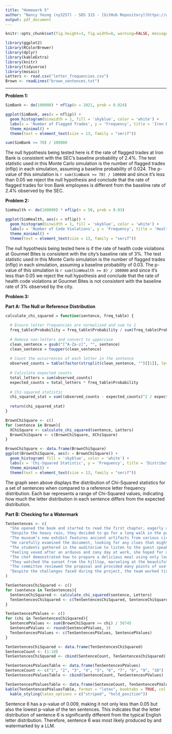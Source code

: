 ```yaml
---
title: "Homework 5"
author: "Nancy Yeung (ny3257) - SDS 315 - [GitHub Repository](https://github.com/0NancyYeung0/Homework5.git)"
output: pdf_document
---
```

\vspace{-1cm}

```r
knitr::opts_chunk$set(fig.height=3, fig.width=8, warning=FALSE, message=FALSE, echo=FALSE)
```

```r
library(ggplot2)
library(RColorBrewer)
library(dplyr)
library(kableExtra)
library(knitr)
library(tidyverse)
library(mosaic)
Letters <- read.csv("letter_frequencies.csv")
Brown <- readLines("brown_sentences.txt")
```
------------------------------------------------------------------------
\begingroup
\fontsize{12}{14}\selectfont
**Problem 1:**
\endgroup

```r
SimBank <- do(100000) * nflip(n = 2021, prob = 0.024)

ggplot(SimBank, aes(x = nflip)) +
  geom_histogram(binwidth = 1, fill = 'skyblue', color = 'white') +
  labs(x = 'Number of Flagged Trades', y = 'Frequency', title = 'Iron Bank Simulation') +
  theme_minimal() +
  theme(text = element_text(size = 13, family = "serif"))

sum(SimBank >= 70) / 100000
```

The null hypothesis being tested here is if the rate of flagged trades at Iron Bank is consistent with the SEC's baseline probability of 2.4%. The test statistic used in this Monte Carlo simulation is the number of flagged trades (nflip) in each simulation, assuming a baseline probability of 0.024. The p-value of this simulation is `r sum(SimBank >= 70) / 100000` and since it's less than 0.05 we reject the null hypothesis and conclude that the rate of flagged trades for Iron Bank employees is different from the baseline rate of 2.4% observed by the SEC.

\begingroup
\fontsize{12}{14}\selectfont
**Problem 2:**
\endgroup

```r
SimHealth <- do(100000) * nflip(n = 50, prob = 0.03)

ggplot(SimHealth, aes(x = nflip)) +
  geom_histogram(binwidth = 1, fill = 'skyblue', color = 'white') +
  labs(x = 'Number of Code Violations', y = 'Frequency', title = 'Health Inspection Simulation') +
  theme_minimal() +
  theme(text = element_text(size = 13, family = "serif"))
```

The null hypothesis being tested here is if the rate of health code violations at Gourmet Bites is consistent with the city's baseline rate of 3%. The test statistic used in this Monte Carlo simulation is the number of flagged trades (nflip) in each simulation, assuming a baseline probability of 0.03. The p-value of this simulation is `r sum(SimHealth >= 8) / 100000` and since it's less than 0.05 we reject the null hypothesis and conclude that the rate of health code violations at Gourmet Bites is not consistent with the baseline rate of 3% observed by the city.

\begingroup
\fontsize{12}{14}\selectfont
**Problem 3:**
\endgroup

\begingroup
\fontsize{10}{12}\selectfont
**Part A: The Null or Reference Distribution**
\endgroup

```r
calculate_chi_squared = function(sentence, freq_table) {
  
  # Ensure letter frequencies are normalized and sum to 1
  freq_table$Probability = freq_table$Probability / sum(freq_table$Probability)
  
  # Remove non-letters and convert to uppercase
  clean_sentence = gsub("[^A-Za-z]", "", sentence)
  clean_sentence = toupper(clean_sentence)
  
  # Count the occurrences of each letter in the sentence
  observed_counts = table(factor(strsplit(clean_sentence, "")[[1]], levels = freq_table$Letter))
  
  # Calculate expected counts
  total_letters = sum(observed_counts)
  expected_counts = total_letters * freq_table$Probability
  
  # Chi-squared statistic
  chi_squared_stat = sum((observed_counts - expected_counts)^2 / expected_counts)
  
  return(chi_squared_stat)
}

BrownChiSquare <- c()
for (sentence in Brown){
  XChiSquare <- calculate_chi_squared(sentence, Letters)
  BrownChiSquare <- c(BrownChiSquare, XChiSquare)
}

BrownChiSquare <- data.frame(BrownChiSquare)
ggplot(BrownChiSquare, aes(x = BrownChiSquare)) +
  geom_histogram( fill = 'skyblue', color = 'white') +
  labs(x = 'Chi-Squared Statistic', y = 'Frequency', title = 'Distribution of Chi-Squared Statistics') +
  theme_minimal() +
  theme(text = element_text(size = 13, family = "serif"))
```

The graph seen above displays the distribution of Chi-Squared statistics for a set of sentences when compared to a reference letter frequency distribution. Each bar represents a range of Chi-Squared values, indicating how much the letter distribution in each sentence differs from the expected distribution.

\begingroup
\fontsize{10}{12}\selectfont
**Part B: Checking for a Watermark**
\endgroup

```r
TenSentences <- c(
  "She opened the book and started to read the first chapter, eagerly anticipating what might come next.",
  "Despite the heavy rain, they decided to go for a long walk in the park, crossing the main avenue by the fountain in the center.",
  "The museum’s new exhibit features ancient artifacts from various civilizations around the world.",
  "He carefully examined the document, looking for any clues that might help solve the mystery.",
  "The students gathered in the auditorium to listen to the guest speaker’s inspiring lecture.",
  "Feeling vexed after an arduous and zany day at work, she hoped for a peaceful and quiet evening at home, cozying up after a quick dinner with some TV, or maybe a book on her upcoming visit to Auckland.",
  "The chef demonstrated how to prepare a delicious meal using only locally sourced ingredients, focusing mainly on some excellent dinner recipes from Spain.",
  "They watched the sunset from the hilltop, marveling at the beautiful array of colors in the sky.",
  "The committee reviewed the proposal and provided many points of useful feedback to improve the project’s effectiveness.",
  "Despite the challenges faced during the project, the team worked tirelessly to ensure its successful completion, resulting in a product that exceeded everyone’s expectations"
)

TenSentencesChiSquared <- c()
for (sentence in TenSentences){
  SentenceChiSquared <- calculate_chi_squared(sentence, Letters)
  TenSentencesChiSquared <- c(TenSentencesChiSquared, SentenceChiSquared)
}

TenSentencesPValues <- c()
for (chi in TenSentencesChiSquared){
  SentencePValues <- sum(BrownChiSquare >= chi) / 56745
  SentencePValues <- round(SentencePValues, 3) 
  TenSentencesPValues <- c(TenSentencesPValues, SentencePValues)
}

TenSentencesChiSquared <- data.frame(TenSentencesChiSquared)
SentenceCount <- (1:10)
TenSentencesChiSquared <- cbind(SentenceCount, TenSentencesChiSquared)

TenSentencesPValuesTable <- data.frame(TenSentencesPValues)
SentenceCount <- c("1", "2", "3", "4", "5", "6", "7", "8", "9", "10")
TenSentencesPValuesTable <- cbind(SentenceCount, TenSentencesPValues)

TenSentencesPValuesTable <- data.frame(SentenceCount, TenSentencesPValues)
kable(TenSentencesPValuesTable, format = "latex", booktabs = TRUE, col.names = c("Sentence", "P-Value")) %>%
  kable_styling(latex_options = c("striped", "hold_position"))
```

Sentence 6 has a p-value of 0.009, making it not only less than 0.05 but also the lowest p-value of the ten sentences. This indicates that the letter distribution of sentence 6 is significantly different from the typical English letter distribution. Therefore, sentence 6 was most likely produced by and watermarked by a LLM.

